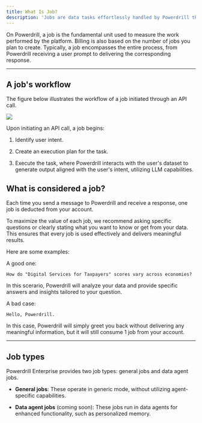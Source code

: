 ```yaml
---
title: What Is Job?
description: 'Jobs are data tasks effortlessly handled by Powerdrill through natural language conversations'
---
```


On Powerdrill, a job is the fundamental unit used to measure the work performed by the platform. Billing is also based on the number of jobs you plan to create. Typically, a job encompasses the entire process, from Powerdrill receiving a user prompt to delivering the corresponding response.



---

## A job's workflow 

The figure below illustrates the workflow of a job initiated through an API call.


<Frame>
  <img src="/images/job-description.png" style={{ borderRadius: '0.5rem' }} />
</Frame>


Upon initiating an API call, a job begins:

1. Identify user intent.

2. Create an execution plan for the task.

3. Execute the task, where Powerdrill interacts with the user's dataset to generate output aligned with the user's intent, utilizing LLM capabilities.



## What is considered a job?

Each time you send a message to Powerdrill and receive a response, one job is deducted from your account.

To maximize the value of each job, we recommend asking specific questions or clearly stating what you want to know or get from your data. This ensures that every job is used effectively and delivers meaningful results. 

Here are some examples:

A good one:

```
How do "Digital Services for Taxpayers" scores vary across economies?
```

In this scerario, Powerdrill will analyze your data and provide specific answers and insights tailored to your question.


A bad case:

```
Hello, Powerdrill.
```

In this case, Powerdrill will simply greet you back without delivering any meaningful information, but it will still consume 1 job from your account.


---


## Job types

Powerdrill Enterprise provides two job types: general jobs and data agent jobs.

- **General jobs**: These operate in generic mode, without utilizing agent-specific capabilities.  

- **Data agent jobs** (coming soon): These jobs run in data agents for enhanced functionality, such as personalized memory. 






